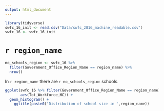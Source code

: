 ```yaml
---
output: html_document
---
```


```r
library(tidyverse)
swfc_16_init <- read.csv("Data/swfc_2016_machine_readable.csv")
swfc_16 <- swfc_16_init
```

# `r region_name`

```r
no_schools_region <- swfc_16 %>%
  filter(Government_Office_Region_Name == region_name) %>% 
  nrow()
```

In `r region_name` there are `r no_schools_region` schools.

```r
ggplot(swfc_16 %>% filter(Government_Office_Region_Name == region_name),
       aes(Tot_Workforce_HC)) +
  geom_histogram() +
    ggtitle(paste0('Distribution of school size in ',region_name))
```